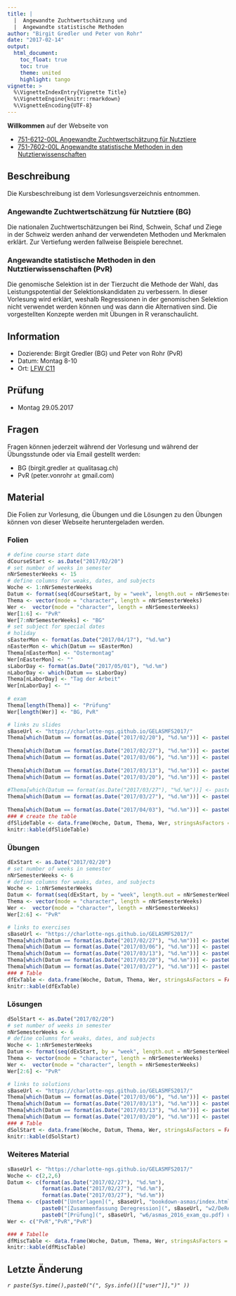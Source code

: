 ```yaml
---
title: |
  |  Angewandte Zuchtwertschätzung und 
  |  Angewandte statistische Methoden
author: "Birgit Gredler und Peter von Rohr"
date: "2017-02-14"
output: 
  html_document:
    toc_float: true
    toc: true
    theme: united
    highlight: tango
vignette: >
  %\VignetteIndexEntry{Vignette Title}
  %\VignetteEngine{knitr::rmarkdown}
  %\VignetteEncoding{UTF-8}
---
```


__Willkommen__ auf der Webseite von

- [751-6212-00L Angewandte Zuchtwertschätzung für Nutztiere](https://www.lehrbetrieb.ethz.ch/edoz/kommLerneinheitPre.do?i=0)
- [751-7602-00L	Angewandte statistische Methoden in den Nutztierwissenschaften](https://www.lehrbetrieb.ethz.ch/edoz/kommLehrveranstaltungPre.do?i=1&j=0)

## Beschreibung
Die Kursbeschreibung ist dem Vorlesungsverzeichnis entnommen.

### Angewandte Zuchtwertschätzung für Nutztiere (BG)
Die nationalen Zuchtwertschätzungen bei Rind, Schwein, Schaf und Ziege in der Schweiz werden anhand der verwendeten Methoden und Merkmalen erklärt. Zur Vertiefung werden fallweise Beispiele berechnet.

### Angewandte statistische Methoden in den Nutztierwissenschaften (PvR)
Die genomische Selektion ist in der Tierzucht die Methode der Wahl, das Leistungspotential der Selektionskandidaten zu verbessern. In dieser Vorlesung wird erklärt, weshalb Regressionen in der genomischen Selektion nicht verwendet werden können und was dann die Alternativen sind. Die vorgestellten Konzepte werden mit Übungen in R veranschaulicht.

## Information
- Dozierende: Birgit Gredler (BG) und Peter von Rohr (PvR)
- Datum: Montag 8-10
- Ort: [LFW C11](http://www.mapsearch.ethz.ch/map/map.do?gebaeudeMap=LFW&lang=en)

## Prüfung
- Montag 29.05.2017

## Fragen
Fragen können jederzeit während der Vorlesung und während der Übungsstunde oder via Email gestellt werden: 

- BG (birgit.gredler `at` qualitasag.ch)
- PvR (peter.vonrohr `at` gmail.com)

## Material
Die Folien zur Vorlesung, die Übungen und die Lösungen zu den Übungen können von dieser Webseite heruntergeladen werden. 


### Folien
```r
# define course start date
dCourseStart <- as.Date("2017/02/20")
# set number of weeks in semester
nNrSemesterWeeks <- 15
# define columns for weaks, dates, and subjects
Woche <- 1:nNrSemesterWeeks
Datum <- format(seq(dCourseStart, by = "week", length.out = nNrSemesterWeeks), "%d.%m")
Thema <- vector(mode = "character", length = nNrSemesterWeeks)
Wer <-  vector(mode = "character", length = nNrSemesterWeeks)
Wer[1:6] <- "PvR"
Wer[7:nNrSemesterWeeks] <- "BG"
# set subject for special dates
# holiday
sEasterMon <- format(as.Date("2017/04/17"), "%d.%m")
nEasterMon <- which(Datum == sEasterMon)
Thema[nEasterMon] <- "Ostermontag"
Wer[nEasterMon] <- ""
sLaborDay <- format(as.Date("2017/05/01"), "%d.%m")
nLaborDay <- which(Datum == sLaborDay)
Thema[nLaborDay] <- "Tag der Arbeit"
Wer[nLaborDay] <- ""
  
# exam
Thema[length(Thema)] <- "Prüfung"
Wer[length(Wer)] <- "BG, PvR"

# links zu slides
sBaseUrl <- "https://charlotte-ngs.github.io/GELASMFS2017/"
Thema[which(Datum == format(as.Date("2017/02/20"), "%d.%m"))] <- paste0("Einführung ([slides](", sBaseUrl,"w1/asmas_w1_v1.pdf))([notes](", 
                                                                        sBaseUrl, "w1/bookdown-asmas.pdf))")
Thema[which(Datum == format(as.Date("2017/02/27"), "%d.%m"))] <- paste0("Lineare Regression ([slides](", sBaseUrl,"w2/asmas_w2_v2.pdf))")
Thema[which(Datum == format(as.Date("2017/03/06"), "%d.%m"))] <- paste0("Lineare Regression II ([slides](", sBaseUrl,"w3/asmas_w3_v3.pdf))([notes](", 
                                                                        sBaseUrl, "w3/bookdown-asmas_ch2.pdf))")
Thema[which(Datum == format(as.Date("2017/03/13"), "%d.%m"))] <- paste0("GBLUP ([slides](",sBaseUrl,"w4/asmas_qu_w4_v4.pdf))([paper](",sBaseUrl, "w4/2013_CW_GBLUP.pdf))")
Thema[which(Datum == format(as.Date("2017/03/20"), "%d.%m"))] <- paste0("LASSO ([slides](",sBaseUrl,"w5/asmas_w5_v5.pdf))([notes](", 
                                                                        sBaseUrl, "w5/bookdown-asmas_ch4.pdf))")
#Thema[which(Datum == format(as.Date("2017/03/27"), "%d.%m"))] <- paste0("Bayes ([slides](",sBaseUrl,"w6/asmas_w6_v6.pdf))")
Thema[which(Datum == format(as.Date("2017/03/27"), "%d.%m"))] <- paste0("Bayes ([slides](",sBaseUrl,"w6/asmas_w6_v6.pdf))([notes](", 
                                                                        sBaseUrl, "w6/bookdown-asmas_ch5.pdf))")
Thema[which(Datum == format(as.Date("2017/04/03"), "%d.%m"))] <- paste0("Einführung ([slides](",sBaseUrl,"w7/Slides_20170403_Upload.pdf))" )
### # create the table
dfSlideTable <- data.frame(Woche, Datum, Thema, Wer, stringsAsFactors = FALSE)
knitr::kable(dfSlideTable)
```



### Übungen
```r
dExStart <- as.Date("2017/02/20")
# set number of weeks in semester
nNrSemesterWeeks <- 6
# define columns for weaks, dates, and subjects
Woche <- 1:nNrSemesterWeeks
Datum <- format(seq(dExStart, by = "week", length.out = nNrSemesterWeeks), "%d.%m")
Thema <- vector(mode = "character", length = nNrSemesterWeeks)
Wer <-  vector(mode = "character", length = nNrSemesterWeeks)
Wer[2:6] <- "PvR"

# links to exercises
sBaseUrl <- "https://charlotte-ngs.github.io/GELASMFS2017/"
Thema[which(Datum == format(as.Date("2017/02/27"), "%d.%m"))] <- paste0("[Einführung](", sBaseUrl,"w2/asmas_w2_u1.pdf)")
Thema[which(Datum == format(as.Date("2017/03/06"), "%d.%m"))] <- paste0("[Deregression](", sBaseUrl,"w3/asmas_w3_u2.pdf)")
Thema[which(Datum == format(as.Date("2017/03/13"), "%d.%m"))] <- paste0("[Lineare Regression](", sBaseUrl,"w4/asmas_w4_u3.pdf)")
Thema[which(Datum == format(as.Date("2017/03/20"), "%d.%m"))] <- paste0("[Single Marker Regression](", sBaseUrl,"w5/asmas_w5_u4.pdf)")
Thema[which(Datum == format(as.Date("2017/03/27"), "%d.%m"))] <- paste0("[Genomic BLUP](", sBaseUrl,"w6/asmas_w6_u5.pdf)")
### # Table
dfExTable <- data.frame(Woche, Datum, Thema, Wer, stringsAsFactors = FALSE)
knitr::kable(dfExTable)
```



### Lösungen
```r
dSolStart <- as.Date("2017/02/20")
# set number of weeks in semester
nNrSemesterWeeks <- 6
# define columns for weaks, dates, and subjects
Woche <- 1:nNrSemesterWeeks
Datum <- format(seq(dExStart, by = "week", length.out = nNrSemesterWeeks), "%d.%m")
Thema <- vector(mode = "character", length = nNrSemesterWeeks)
Wer <-  vector(mode = "character", length = nNrSemesterWeeks)
Wer[2:6] <- "PvR"

# links to solutions
sBaseUrl <- "https://charlotte-ngs.github.io/GELASMFS2017/"
Thema[which(Datum == format(as.Date("2017/03/06"), "%d.%m"))] <- paste0("[Einführung](", sBaseUrl,"w2/asmas_w2_l1.pdf)")
Thema[which(Datum == format(as.Date("2017/03/13"), "%d.%m"))] <- paste0("[Deregression](", sBaseUrl,"w3/asmas_w3_l2.pdf)")
Thema[which(Datum == format(as.Date("2017/03/13"), "%d.%m"))] <- paste0("[Lineare Regression](", sBaseUrl,"w4/asmas_w4_l3.pdf)")
Thema[which(Datum == format(as.Date("2017/03/20"), "%d.%m"))] <- paste0("[Single Marker Regression](", sBaseUrl,"w5/asmas_w5_l4.pdf)")
### # Table
dSolStart <- data.frame(Woche, Datum, Thema, Wer, stringsAsFactors = FALSE)
knitr::kable(dSolStart)
```


### Weiteres Material
```r
sBaseUrl <- "https://charlotte-ngs.github.io/GELASMFS2017/"
Woche <- c(2,2,6)
Datum <- c(format(as.Date("2017/02/27"), "%d.%m"),
           format(as.Date("2017/02/27"), "%d.%m"),
           format(as.Date("2017/03/27"), "%d.%m"))
Thema <- c(paste0("[Unterlagen](", sBaseUrl, "bookdown-asmas/index.html)"),
           paste0("[Zusammenfassung Deregression](", sBaseUrl, "w2/DeRegressEbvSummaryGTF2009.pdf)"),
           paste0("[Prüfung](", sBaseUrl, "w6/asmas_2016_exam_qu.pdf) und [Lösung](", sBaseUrl, "w6/asmas_2016_exam_sol.pdf) FS 2016"))
Wer <- c("PvR","PvR","PvR")

### # Tabelle
dfMiscTable <- data.frame(Woche, Datum, Thema, Wer, stringsAsFactors = FALSE)
knitr::kable(dfMiscTable)
```


      
## Letzte Änderung
_`r paste(Sys.time(),paste0("(", Sys.info()[["user"]],")" ))`_
